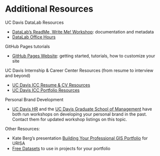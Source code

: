 # Additional Resources

UC Davis DataLab Resources

* [DataLab's ReadMe, Write Me! Workshop](https://datalab.ucdavis.edu/eventscalendar/readme-write-me/): documentation and metadata
* [DataLab Office Hours](https://datalab.ucdavis.edu/office-hours/)

GitHub Pages tutorials

* [GitHub Pages Website](https://pages.github.com/): getting started, tutorials, how to customize your site

UC Davis Internship & Career Center Resources (from resume to interview and beyond)

* [UC Davis ICC Resume & CV Resources](https://icc.ucdavis.edu/materials/resume)
* [UC Davis ICC Portfolio Resources](https://icc.ucdavis.edu/materials/portfolios)

Personal Brand Development

* [UC Davis HR](https://hr.ucdavis.edu/departments/learning-dev/course-catalog/biz-ops/copyrights-uc-davis) and the [UC Davis Graduate School of Management](https://gsm.ucdavis.edu/event/personal-branding-workshop-how-brand-you) have both run workshops on developing your personal brand in the past. Contact them for updated workshop listings on this topic.

Other Resources:

* Kate Berg's presentation [Building Your Professional GIS Portfolio](https://www.youtube.com/watch?v=wBP-s4fP5uQ) for URISA
* [Free Datasets](https://www.dataquest.io/blog/free-datasets-for-projects/) to use in projects for your portfolio